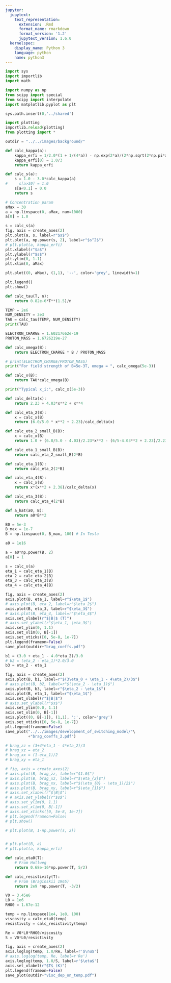 ```yaml
---
jupyter:
  jupytext:
    text_representation:
      extension: .Rmd
      format_name: rmarkdown
      format_version: '1.2'
      jupytext_version: 1.6.0
  kernelspec:
    display_name: Python 3
    language: python
    name: python3
---
```


```python
import sys
import importlib
import math

import numpy as np
from scipy import special
from scipy import interpolate
import matplotlib.pyplot as plt

sys.path.insert(0,'../shared')

import plotting
importlib.reload(plotting)
from plotting import *

outdir = "../../images/background/"
```

```python
def calc_kappa(a):
    kappa_erfi = 1/2.0*(1 + 1/(4*a)) - np.exp(2*a)/(2*np.sqrt(2*np.pi*a)*special.erfi(np.sqrt(2*a)))
    kappa_erfi[0] = 1.0/3
    return kappa_erfi

def calc_s(a):
    s = 1.0 - 3.0*calc_kappa(a)
#     s[a>30] = 1.0
    s[a<0.1] = 0.0
    return s
```

```python
# Concentration param
aMax = 30
a = np.linspace(0, aMax, num=1000)
a[0] = 1.0

s = calc_s(a)
fig, axis = create_axes(2)
plt.plot(a, s, label=r"$s$")
plt.plot(a, np.power(s, 2), label=r"$s^2$")
# plt.plot(a, kappa_erfi)
plt.xlabel(r"$a$")
plt.ylabel(r"$s$")
plt.ylim(0, 1.1)
plt.xlim(0, aMax)

plt.plot((0, aMax), (1,1), '--', color='grey', linewidth=1)

plt.legend()
plt.show()
```

```python
def calc_tau(T, n):
    return 0.82e-6*T**(1.5)/n

TEMP = 2e6
NUM_DENSITY = 3e3
TAU = calc_tau(TEMP, NUM_DENSITY)
print(TAU)
```

```python
ELECTRON_CHARGE = 1.60217662e-19
PROTON_MASS = 1.6726219e-27

def calc_omega(B):
    return ELECTRON_CHARGE * B / PROTON_MASS

# print(ELECTRON_CHARGE/PROTON_MASS)
print("For field strength of B=5e-3T, omega = ", calc_omega(5e-3))
```

```python
def calc_x(B):
    return TAU*calc_omega(B)

print("Typical x_i:", calc_x(5e-3))
```

```python
def calc_delta(x):
    return 2.23 + 4.03*x**2 + x**4
```

```python
def calc_eta_2(B):
    x = calc_x(B)
    return (6.0/5.0 * x**2 + 2.23)/calc_delta(x)

def calc_eta_2_small_B(B):
    x = calc_x(B)
    return 1.0 + (6.0/5.0 - 4.03)/2.23*x**2 - (6/5-4.03**2 + 2.23)/2.23**2 * x**4

def calc_eta_1_small_B(B):
    return calc_eta_2_small_B(2*B)

def calc_eta_1(B):
    return calc_eta_2(2*B)

def calc_eta_4(B):
    x = calc_x(B)
    return x*(x**2 + 2.38)/calc_delta(x)

def calc_eta_3(B):
    return calc_eta_4(2*B)
```

```python
def a_hat(a0, B):
    return a0*B**2
```

```python
B0 = 5e-3
B_max = 1e-7
B = np.linspace(0, B_max, 100) # In Tesla

a0 = 1e16

a = a0*np.power(B, 2)
a[0] = 1

s = calc_s(a)
eta_1 = calc_eta_1(B)
eta_2 = calc_eta_2(B)
eta_3 = calc_eta_3(B)
eta_4 = calc_eta_4(B)

fig, axis = create_axes(2)
axis.plot(B, eta_1, label=r"$\eta_1$")
# axis.plot(B, eta_2, label=r"$\eta_2$")
axis.plot(B, eta_3, label=r"$\eta_3$")
# axis.plot(B, eta_4, label=r"$\eta_4$")
axis.set_xlabel(r"$|B|$ (T)")
# axis.set_ylabel(r"$\eta_1, \eta_3$")
axis.set_ylim(0, 1.1)
axis.set_xlim(0, B[-1])
axis.set_xticks([0, 5e-8, 1e-7])
plt.legend(frameon=False)
save_plot(outdir+"brag_coeffs.pdf")

b1 = (3.0 + eta_1 - 4.0*eta_2)/3.0
# b2 = (eta_2 - eta_1)*2.0/3.0
b3 = eta_2 - eta_1

fig, axis = create_axes(2)
axis.plot(B, b1, label=r"$(3\eta_0 + \eta_1 - 4\eta_2)/3$")
# axis.plot(B, b2, label=r"$(\eta_2 - \eta_1)$")
axis.plot(B, b3, label=r"$\eta_2 - \eta_1$")
axis.plot(B, eta_1, label=r"$\eta_1$")
axis.set_xlabel(r"$|B|$")
# axis.set_ylabel(r"$s$")
axis.set_ylim(0.0, 1.1)
axis.set_xlim(0, B[-1])
axis.plot((0, B[-1]), (1,1), ':', color='grey')
axis.set_xticks([0, 5e-8, 1e-7])
plt.legend(frameon=False)
save_plot("../../images/development_of_switching_model/"\
          +"brag_coeffs_2.pdf")

# brag_zz = (3+4*eta_1 - 4*eta_2)/3
# brag_xz = eta_2
# brag_xx = (1-eta_1)/2
# brag_xy = eta_1

# fig, axis = create_axes(2)
# axis.plot(B, brag_zz, label=r"$1.0$")
# axis.plot(B, brag_xz, label=r"$\eta_{2}$")
# axis.plot(B, brag_xx, label=r"$(\eta_{0} - \eta_1)/2$")
# axis.plot(B, brag_xy, label=r"$\eta_{1}$")
# axis.set_xlabel(r"$|B|$")
# # axis.set_ylabel(r"$s$")
# axis.set_ylim(0, 1.1)
# axis.set_xlim(0, B[-1])
# axis.set_xticks([0, 5e-8, 1e-7])
# plt.legend(frameon=False)
# plt.show()

# plt.plot(B, 1-np.power(s, 2))


# plt.plot(B, a)
# plt.plot(a, kappa_erfi)
```

```python
def calc_eta0(T):
    # From Hollweg
    return 0.68e-16*np.power(T, 5/2)

def calc_resistivity(T):
    # From (Braginskii 1965)
    return 2e9 *np.power(T, -3/2)

V0 = 3.45e6
L0 = 1e6
RHO0 = 1.67e-12

temp = np.linspace(1e4, 1e8, 100)
viscosity = calc_eta0(temp)
resistivity = calc_resistivity(temp)

Re = V0*L0*RHO0/viscosity
S = V0*L0/resistivity

fig, axis = create_axes(2)
axis.loglog(temp, 1.0/Re, label=r'$\nu$')
# axis.loglog(temp, Re, label=r'Re')
axis.loglog(temp, 1.0/S, label=r'$\eta$')
axis.set_xlabel(r"$T$ (K)")
plt.legend(frameon=False)
save_plot(outdir+"visc_dep_on_temp.pdf")
```

```python

```
